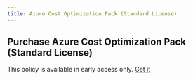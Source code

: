 ```yaml
---
title: Azure Cost Optimization Pack (Standard License)
---
```


## Purchase Azure Cost Optimization Pack (Standard License)

This policy is available in early access only. [Get it](/contact-policies)
